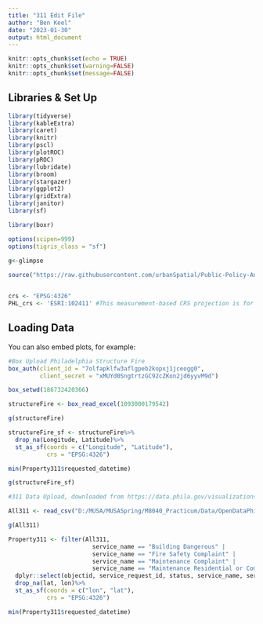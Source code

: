 ```yaml
---
title: "311 Edit File"
author: "Ben Keel"
date: "2023-01-30"
output: html_document
---
```


```r
knitr::opts_chunk$set(echo = TRUE)
knitr::opts_chunk$set(warning=FALSE)
knitr::opts_chunk$set(message=FALSE)

```

## Libraries & Set Up

```r

library(tidyverse)
library(kableExtra)
library(caret)
library(knitr) 
library(pscl)
library(plotROC)
library(pROC)
library(lubridate)
library(broom)
library(stargazer)
library(ggplot2)
library(gridExtra)
library(janitor)
library(sf)

library(boxr)

options(scipen=999)
options(tigris_class = "sf")
 
g<-glimpse

source("https://raw.githubusercontent.com/urbanSpatial/Public-Policy-Analytics-Landing/master/functions.r")


crs <- "EPSG:4326"
PHL_crs <- 'ESRI:102411' #This measurement-based CRS projection is for the West Coast


```

## Loading Data

You can also embed plots, for example:

```r

#Box Upload Philadelphia Structure Fire
box_auth(client_id = "7olfapklfw3aflgpeb2kopxj1jceogg0", 
         client_secret = "xMUYd0SngtrtzGC92cZKon2jd6yyvM9d")

box_setwd(186732420366)

structureFire <- box_read_excel(1093000179542)

g(structureFire)

```

``` r

structureFire_sf <- structureFire%>%
  drop_na(Longitude, Latitude)%>%
  st_as_sf(coords = c("Longitude", "Latitude"),
           crs = "EPSG:4326")

min(Property311$requested_datetime)

g(structureFire_sf)

```


```r

#311 Data Upload, downloaded from https://data.phila.gov/visualizations/311-requests/

All311 <- read_csv("D:/MUSA/MUSASpring/M8040_Practicum/Data/OpenDataPhilly-311Calls.csv")

g(All311)

```


``` r

Property311 <- filter(All311, 
                        service_name == "Building Dangerous" |  
                        service_name == "Fire Safety Complaint" | 
                        service_name == "Maintenance Complaint" |
                        service_name == "Maintenance Residential or Commercial") %>%
  dplyr::select(objectid, service_request_id, status, service_name, service_code, requested_datetime, agency_responsible, address, zipcode, lat, lon)%>%
  drop_na(lat, lon)%>%
  st_as_sf(coords = c("lon", "lat"),
           crs = "EPSG:4326")

min(Property311$requested_datetime)


```